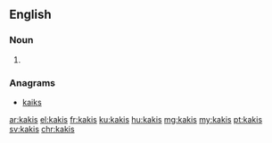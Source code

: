 {{also|kaķis}}
==English==

===Noun===
{{head|en|plural}}

# {{plural of|kaki|lang=en}}

===Anagrams===
* [[kaiks#English|kaiks]]

[[ar:kakis]]
[[el:kakis]]
[[fr:kakis]]
[[ku:kakis]]
[[hu:kakis]]
[[mg:kakis]]
[[my:kakis]]
[[pt:kakis]]
[[sv:kakis]]
[[chr:kakis]]